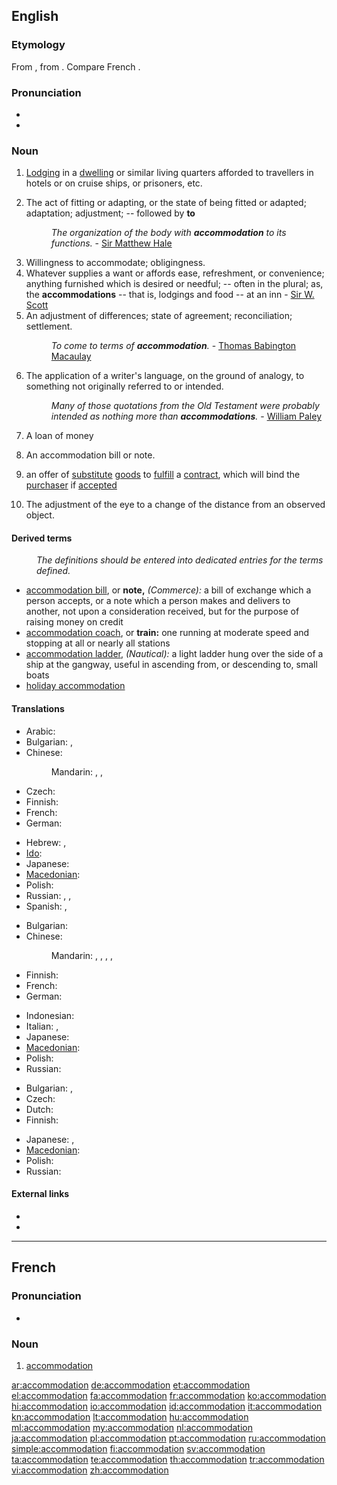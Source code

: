 {{wikipedia|dab=accommodation}}
==English==
{{webster 1913}}

===Etymology===
From {{etyl|la}} {{term|accommodatio|accommodātiō|adjustment, accommodation, compliance|lang=la}}, from {{term|accommodo|accommodō|adapt, put in order|lang=la}}. Compare French {{term|accommodation|lang=fr}}.

===Pronunciation===
* {{IPA|/əˌkɒməˈdeɪʃən/}}
* {{rhymes|eɪʃən}}

===Noun===
{{en-noun}}

# {{qualifier|British}} [[lodging|Lodging]] in a [[dwelling]] or similar living quarters afforded to travellers in hotels or on cruise ships, or prisoners, etc.
# The act of fitting or adapting, or the state of being fitted or adapted; adaptation; adjustment; -- followed by '''to'''
#: ''The organization of the body with '''accommodation''' to its functions.'' - [[w:Sir Matthew Hale|Sir Matthew Hale]]
# Willingness to accommodate; obligingness.
# Whatever supplies a want or affords ease, refreshment, or convenience; anything furnished which is desired or needful; -- often in the plural; as, the '''accommodations''' -- that is, lodgings and food -- at an inn - [[w:Sir W. Scott|Sir W. Scott]]
# An adjustment of differences; state of agreement; reconciliation; settlement.
#: ''To come to terms of '''accommodation'''.'' - [[w:Thomas Babington Macaulay|Thomas Babington Macaulay]]
# The application of a writer's language, on the ground of analogy, to something not originally referred to or intended.
#: ''Many of those quotations from the Old Testament were probably intended as nothing more than '''accommodations'''.'' - [[w:William Paley|William Paley]]
# {{context|commerce}} A loan of money
# {{context|commerce}} An accommodation bill or note.
# {{legal}} an offer of [[substitute]] [[goods]] to [[fulfill]] a [[contract]], which will bind the [[purchaser]] if [[accepted]]
# {{context|eye}} The adjustment of the eye to a change of the distance from an observed object.

====Derived terms====
: ''The definitions should be entered into dedicated entries for the terms defined.''
* [[accommodation bill]], or '''note,''' ''(Commerce):'' a bill of exchange which a person accepts, or a note which a person makes and delivers to another, not upon a consideration received, but for the purpose of raising money on credit
* [[accommodation coach]], or '''train:''' one running at moderate speed and stopping at all or nearly all stations
* [[accommodation ladder]], ''(Nautical):'' a light ladder hung over the side of a ship at the gangway, useful in ascending from, or descending to, small boats
* [[holiday accommodation]]

====Translations====
{{trans-top|lodging}}
* Arabic: {{t|ar|الإقامة|tr=al-eekama|sc=Arab}}
* Bulgarian: {{t+|bg|квартира}}, {{t+|bg|жилище}}
* Chinese:
*: Mandarin: {{t|cmn|住處|sc=Hani}}, {{t|cmn|住处|tr=zhùchù|sc=Hani}}, {{t|cmn|膳宿|tr=shànsù|sc=Hani}}
* Czech: {{t-|cs|ubytování|n}}
* Finnish: {{t|fi|majoitus}}
* French: {{t+|fr|hébergement}}
* German: {{t+|de|Unterkunft|f}}
{{trans-mid}}
* Hebrew: {{t|he|לינה|f|tr=liná|alt=לִינָה|sc=Hebr}}, {{t|he|מגורים|p|tr=megurím|alt=מְגוּרִים|sc=Hebr}}
* [[Ido]]: {{t+|io|lojeyo|xs=Ido}}
* Japanese: {{t|ja|宿泊|tr=しゅくはく, shukuhaku}}
* [[Macedonian]]: {{t|mk|сместување|n|tr=smestúvanje}}
* Polish: {{t-|pl|zakwaterowanie|n}}
* Russian: {{t+|ru|жильё|n|tr=žil'jó}}, {{qualifier|military}} {{t|ru|расквартирование|n|tr=raskvartirovánije}}, {{t+|ru|жилище|n|tr=žilíšče}}
* Spanish: {{t+|es|alojamiento|m}}, {{t|es|hospedaje|m}}
{{trans-bottom}}

{{trans-top|state of being fitted and adapted}}
* Bulgarian: {{t|bg|приспособяване}}
* Chinese:
*: Mandarin: {{t-|cmn|適應|sc=Hani}}, {{t-|cmn|适应|tr=shìyìng|sc=Hani}}, {{t|cmn|調節|sc=Hani}}, {{t|cmn|调节|tr=tiáojié|sc=Hani}}, {{t-|cmn|和解|tr=héjiě|sc=Hani}}
* Finnish: {{t|fi|soveltuminen}}
* French: {{t+|fr|accommodation}}
* German: {{t+|de|Anpassung}}
{{trans-mid}}
* Indonesian: {{t+|id|akomodasi|xs=Indonesian}}
* Italian: {{t-|it|sistemazione}}, {{t-|it|alloggio}}
* Japanese: {{t+|ja|設備|tr=setsubi}}
* [[Macedonian]]: {{t|mk|прилагодување|n|tr=prilagodúvanje}}
* Polish: {{t-|pl|przystosowanie|n}}
* Russian: {{t|ru|согласование|n|tr=soglasovánije}}
{{trans-bottom}}

{{trans-top|adjustment of the eye}}
* Bulgarian: {{t|bg|приспособяване}}, {{t|bg|привикване}}
* Czech: {{t+|cs|akomodace|f}}
* Dutch: {{t+|nl|accommodatie|f}}
* Finnish: {{t|fi|sopeutuminen}}
{{trans-mid}}
* Japanese: {{t|ja|調節|tr=chōsetsu}}, {{t-|ja|調整|tr=chōsei}}
* [[Macedonian]]: {{t|mk|привикнување|n|tr=priviknúvanje}}
* Polish: {{t+|pl|akomodacja|f}}
* Russian: {{t|ru|аккомодация|f|tr=akkomodácija}}
{{trans-bottom}}

====External links====
* {{R:Webster 1913}}
* {{R:OneLook}}

----

==French==

===Pronunciation===
* {{audio|Fr-accommodation.ogg|audio}}

===Noun===
{{fr-noun|f}}

# [[accommodation#English|accommodation]]

[[ar:accommodation]]
[[de:accommodation]]
[[et:accommodation]]
[[el:accommodation]]
[[fa:accommodation]]
[[fr:accommodation]]
[[ko:accommodation]]
[[hi:accommodation]]
[[io:accommodation]]
[[id:accommodation]]
[[it:accommodation]]
[[kn:accommodation]]
[[lt:accommodation]]
[[hu:accommodation]]
[[ml:accommodation]]
[[my:accommodation]]
[[nl:accommodation]]
[[ja:accommodation]]
[[pl:accommodation]]
[[pt:accommodation]]
[[ru:accommodation]]
[[simple:accommodation]]
[[fi:accommodation]]
[[sv:accommodation]]
[[ta:accommodation]]
[[te:accommodation]]
[[th:accommodation]]
[[tr:accommodation]]
[[vi:accommodation]]
[[zh:accommodation]]
